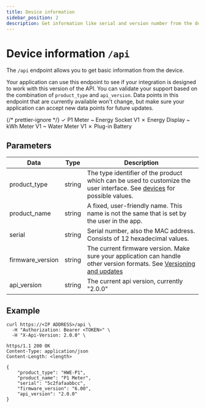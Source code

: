 ```yaml
---
title: Device information
sidebar_position: 2
description: Get information like serial and version number from the device.
---
```



# Device information `/api`

<PreliminaryWarning />

The `/api` endpoint allows you to get basic information from the device.

Your application can use this endpoint to see if your integration is designed to work with this version of the API. You can validate your support based on the combination of `product_type` and `api_version`. Data points in this endpoint that are currently available won't change, but make sure your application can accept new data points for future updates.

{/* prettier-ignore */}
<Badge color='hw-green'>✓ P1 Meter</Badge>
<Badge color='hw-orange'>~ Energy Socket <BadgeDetail href="/docs/v1/endpoints/api">V1</BadgeDetail></Badge>
<Badge color='hw-red'>✗ Energy Display</Badge>
<Badge color='hw-orange'>~ kWh Meter <BadgeDetail href="/docs/v1/endpoints/api">V1</BadgeDetail></Badge>
<Badge color='hw-orange'>~ Water Meter <BadgeDetail href="/docs/v1/endpoints/api">V1</BadgeDetail></Badge>
<Badge color='hw-red'>✗ Plug-in Battery</Badge>

## Parameters

| Data             | Type   | Description                                                                                                                                                 |
| ---------------- | ------ | ----------------------------------------------------------------------------------------------------------------------------------------------------------- |
| product_type     | string | The type identifier of the product which can be used to customize the user interface. See [devices](/docs/getting-started.mdx#devices) for possible values. |
| product_name     | string | A fixed, user-friendly name. This name is not the same that is set by the user in the app.                                                                  |
| serial           | string | Serial number, also the MAC address. Consists of 12 hexadecimal values.                                                                                     |
| firmware_version | string | The current firmware version. Make sure your application can handle other version formats. See [Versioning and updates](/docs/versioning)                   |
| api_version      | string | The current api version, currently "2.0.0"                                                                                                                  |

## Example

```shell title="Request"
curl https://<IP ADDRESS>/api \
  -H "Authorization: Bearer <TOKEN>" \
  -H "X-Api-Version: 2.0.0" \
```

```http title="Response"
https/1.1 200 OK
Content-Type: application/json
Content-Length: <length>

{
    "product_type": "HWE-P1",
    "product_name": "P1 Meter",
    "serial": "5c2fafaabbcc",
    "firmware_version": "6.00",
    "api_version": "2.0.0"
}
```
